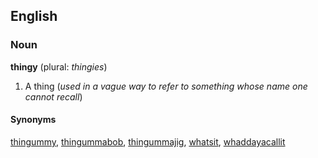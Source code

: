 == English ==
===Noun===
'''thingy''' (plural: ''thingies'')

#A thing (''used in a vague way to refer to something whose name one cannot recall'')

====Synonyms====

[[thingummy]], [[thingummabob]], [[thingummajig]], [[whatsit]], [[whaddayacallit]]